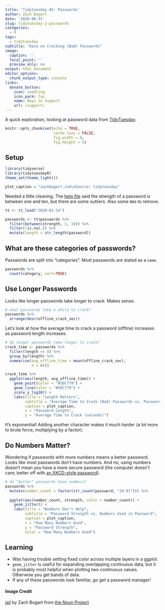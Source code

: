 ```yaml
---
title: 'Tidytuesday #2: Passwords'
author: Zach Bogart
date: '2020-08-31'
slug: tidytuesday-2-passwords
categories:
  - R
tags:
  - tidytuesday
subtitle: "Data on Cracking (Bad) Passwords"
image:
  caption: ''
  focal_point: ''
  preview_only: no
output: html_document
editor_options:
  chunk_output_type: console
links:
  donate_button:
    icon: seedling
    icon_pack: fas
    name: Ways to Support
    url: /support/
---
```


<!--Starting Blurb-->
A quick exploration, looking at password data from [TidyTuesday](https://github.com/rfordatascience/tidytuesday).

<!--Put actual work here-->

```r
knitr::opts_chunk$set(echo = TRUE, 
                      cache.lazy = FALSE,
                      fig.width = 8,
                      fig.height = 5)
```

## Setup

```r
library(tidyverse)
library(tidytuesdayR)
theme_set(theme_light())

plot_caption = "zachbogart.com\nSource: tidytuesday"
```

Needed a little cleaning. The [help file](https://github.com/rfordatascience/tidytuesday/tree/master/data/2020/2020-01-14) said the strength of a password is between one and ten, but there are some outliers. Also some `NA`s to remove.

```r
tt <- tt_load("2020-01-14")

passwords <- tt$passwords %>% 
  filter(between(strength, 1, 10)) %>% 
  filter(!is.na(.)) %>% 
  mutate(length = str_length(password))
```

## What are these categories of passwords?
Passwords are split into "categories". Most passwords are stated as a `name`. 

```r
passwords %>% 
  count(category, sort=TRUE)
```

## Use Longer Passwords

Looks like longer passwords take longer to crack. Makes sense.

```r
# what passwords take a while to crack?
passwords %>% 
  arrange(desc(offline_crack_sec))
```

Let's look at how the average time to crack a password (offline) increases as password length increases.

```r
# do longer passwords take longer to crack?
crack_time <- passwords %>% 
  filter(length <= 8) %>% 
  group_by(length) %>% 
  summarise(avg_offline_time = mean(offline_crack_sec),
            n = n())

crack_time %>% 
  ggplot(aes(length, avg_offline_time)) +
    geom_point(color = "#50C779") +
    geom_line(color = "#50C779") +
    scale_y_log10() +
    labs(title = "Length Matters",
         subtitle = "Average Time to Crack (Bad) Passwords vs. Password Length",
         caption = plot_caption,
         x = "Password Length",
         y = "Average Time to Crack (seconds)")
```

It's exponential! Adding another character makes it much harder (a lot more to brute force, multiplying by a factor).

## Do Numbers Matter?

Wondering if passwords with more numbers means a better password. Looks like most passwords don't have numbers. And no, using numbers doesn't mean you have a more secure password (the computer doesn't care; better off with [an XKCD-style password](https://xkcd.com/936/)).

```r
# do "better" passwords have numbers?
passwords %>% 
  mutate(number_count = factor(str_count(password, "[0-9]"))) %>%
  
  ggplot(aes(number_count, strength, color = number_count)) +
    geom_jitter() +
    labs(title = "Numbers Don't Help",
         subtitle = "Password Strength vs. Numbers Used in Password",
         caption = plot_caption,
         x = "How Many Numbers Used",
         y = "Password Strength",
         color = "How Many Numbers Used")
```

<!--Section on Learning (general notes that came up)-->
## Learning

- Was having trouble setting fixed color across multiple layers in a ggplot. 
- `geom_jitter` is useful for expanding overlapping continuous data, but it is probably most helpful when plotting two continuous values. Otherwise you get bands of data.
- If any of these passwords look familiar, go get a password manager!

<!--Noun Image Credit-->
#### Image Credit
[jail](https://thenounproject.com/search/?creator=4129988&q=lock&i=2585095) by Zach Bogart from [the Noun Project](https://thenounproject.com/)

